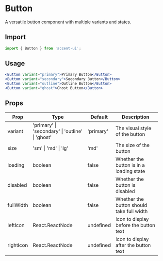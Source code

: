 # Button

A versatile button component with multiple variants and states.

## Import

```jsx
import { Button } from 'accent-ui';
```

## Usage

```jsx
<Button variant="primary">Primary Button</Button>
<Button variant="secondary">Secondary Button</Button>
<Button variant="outline">Outline Button</Button>
<Button variant="ghost">Ghost Button</Button>
```

## Props

| Prop | Type | Default | Description |
|------|------|---------|-------------|
| variant | 'primary' \| 'secondary' \| 'outline' \| 'ghost' | 'primary' | The visual style of the button |
| size | 'sm' \| 'md' \| 'lg' | 'md' | The size of the button |
| loading | boolean | false | Whether the button is in a loading state |
| disabled | boolean | false | Whether the button is disabled |
| fullWidth | boolean | false | Whether the button should take full width |
| leftIcon | React.ReactNode | undefined | Icon to display before the button text |
| rightIcon | React.ReactNode | undefined | Icon to display after the button text |